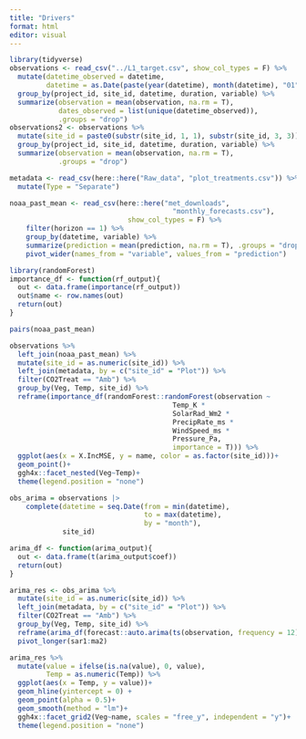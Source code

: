 ```yaml
---
title: "Drivers"
format: html
editor: visual
---
```


```r
library(tidyverse)
observations <- read_csv("../L1_target.csv", show_col_types = F) %>%
  mutate(datetime_observed = datetime,
         datetime = as.Date(paste(year(datetime), month(datetime), "01", sep = "-"))) %>%
  group_by(project_id, site_id, datetime, duration, variable) %>%
  summarize(observation = mean(observation, na.rm = T),
            dates_observed = list(unique(datetime_observed)),
            .groups = "drop")
observations2 <- observations %>%
  mutate(site_id = paste0(substr(site_id, 1, 1), substr(site_id, 3, 3))) %>%
  group_by(project_id, site_id, datetime, duration, variable) %>%
  summarize(observation = mean(observation, na.rm = T),
            .groups = "drop")

metadata <- read_csv(here::here("Raw_data", "plot_treatments.csv")) %>%
  mutate(Type = "Separate")

noaa_past_mean <- read_csv(here::here("met_downloads",
                                        "monthly_forecasts.csv"),
                             show_col_types = F) %>%
    filter(horizon == 1) %>%
    group_by(datetime, variable) %>%
    summarize(prediction = mean(prediction, na.rm = T), .groups = "drop") %>%
    pivot_wider(names_from = "variable", values_from = "prediction")

library(randomForest)
importance_df <- function(rf_output){
  out <- data.frame(importance(rf_output))
  out$name <- row.names(out)
  return(out)
}

pairs(noaa_past_mean)

observations %>%
  left_join(noaa_past_mean) %>%
  mutate(site_id = as.numeric(site_id)) %>%
  left_join(metadata, by = c("site_id" = "Plot")) %>%
  filter(CO2Treat == "Amb") %>%
  group_by(Veg, Temp, site_id) %>%
  reframe(importance_df(randomForest::randomForest(observation ~ 
                                        Temp_K * 
                                        SolarRad_Wm2 * 
                                        PrecipRate_ms *
                                        WindSpeed_ms *
                                        Pressure_Pa,
                                        importance = T))) %>%
  ggplot(aes(x = X.IncMSE, y = name, color = as.factor(site_id)))+
  geom_point()+
  ggh4x::facet_nested(Veg~Temp)+
  theme(legend.position = "none")

obs_arima = observations |>
    complete(datetime = seq.Date(from = min(datetime), 
                                 to = max(datetime),
                                 by = "month"), 
             site_id)

arima_df <- function(arima_output){
  out <- data.frame(t(arima_output$coef))
  return(out)
}

arima_res <- obs_arima %>%
  mutate(site_id = as.numeric(site_id)) %>%
  left_join(metadata, by = c("site_id" = "Plot")) %>%
  filter(CO2Treat == "Amb") %>%
  group_by(Veg, Temp, site_id) %>%
  reframe(arima_df(forecast::auto.arima(ts(observation, frequency = 12), D = 1))) %>%
  pivot_longer(sar1:ma2) 

arima_res %>%
  mutate(value = ifelse(is.na(value), 0, value),
         Temp = as.numeric(Temp)) %>%
  ggplot(aes(x = Temp, y = value))+
  geom_hline(yintercept = 0) +
  geom_point(alpha = 0.5)+
  geom_smooth(method = "lm")+
  ggh4x::facet_grid2(Veg~name, scales = "free_y", independent = "y")+
  theme(legend.position = "none")
```
